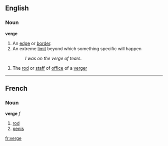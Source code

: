==English==
===Noun===
'''verge'''

#An [[edge]] or [[border]].
#An extreme [[limit]] beyond which something specific will happen
#:''I was on the verge of tears.''
#The [[rod]] or [[staff]] of [[office]] of a [[verger]]
----

==French==
===Noun===
'''verge''' ''f''

# [[rod]]
# [[penis]]

[[fr:verge]]